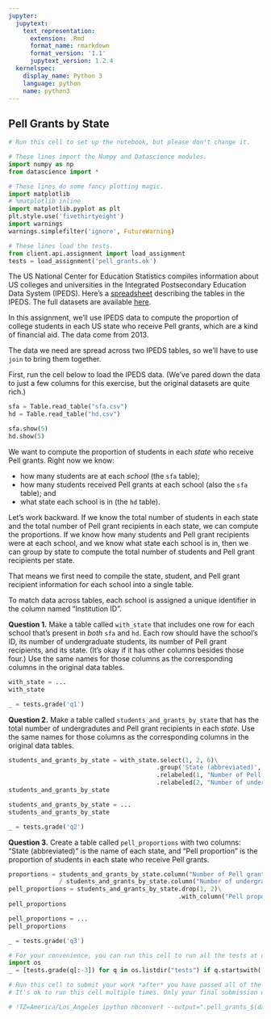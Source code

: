 ```yaml
---
jupyter:
  jupytext:
    text_representation:
      extension: .Rmd
      format_name: rmarkdown
      format_version: '1.1'
      jupytext_version: 1.2.4
  kernelspec:
    display_name: Python 3
    language: python
    name: python3
---
```


## Pell Grants by State

```python
# Run this cell to set up the notebook, but please don't change it.

# These lines import the Numpy and Datascience modules.
import numpy as np
from datascience import *

# These lines do some fancy plotting magic.
import matplotlib
# %matplotlib inline
import matplotlib.pyplot as plt
plt.style.use('fivethirtyeight')
import warnings
warnings.simplefilter('ignore', FutureWarning)

# These lines load the tests.
from client.api.assignment import load_assignment 
tests = load_assignment('pell_grants.ok')
```

The US National Center for Education Statistics compiles information about US colleges and universities in the Integrated Postsecondary Education Data System (IPEDS).  Here's a [spreadsheet](https://www.google.com/url?sa=t&rct=j&q=&esrc=s&source=web&cd=1&cad=rja&uact=8&ved=0ahUKEwjMocT62pHOAhUJ1GMKHenBCccQFggeMAA&url=http%3A%2F%2Fnces.ed.gov%2Fipeds%2Ftablefiles%2FtableDocs%2FIPEDS201314Tablesdoc.xlsx&usg=AFQjCNGfg7FWu8NNIQ5ABCDoUH_Yu6Tm0A&sig2=K-z7Bvv2fQSkKSHeYLtkBg) describing the tables in the IPEDS.  The full datasets are available [here](http://nces.ed.gov/ipeds/datacenter/DataFiles.aspx).

In this assignment, we'll use IPEDS data to compute the proportion of college students in each US state who receive Pell grants, which are a kind of financial aid.  The data come from 2013.

The data we need are spread across two IPEDS tables, so we'll have to use `join` to bring them together.

First, run the cell below to load the IPEDS data.  (We've pared down the data to just a few columns for this exercise, but the original datasets are quite rich.)

```python
sfa = Table.read_table("sfa.csv")
hd = Table.read_table("hd.csv")

sfa.show(5)
hd.show(5)
```

We want to compute the proportion of students in each *state* who receive Pell grants.  Right now we know:

* how many students are at each *school* (the `sfa` table);
* how many students received Pell grants at each school (also the `sfa` table); and
* what state each school is in (the `hd` table).

Let's work backward.  If we know the total number of students in each state and the total number of Pell grant recipients in each state, we can compute the proportions.  If we know how many students and Pell grant recipients were at each school, and we know what state each school is in, then we can group by state to compute the total number of students and Pell grant recipients per state.

That means we first need to compile the state, student, and Pell grant recipient information for each school into a single table.

To match data across tables, each school is assigned a unique identifier in the column named "Institution ID".


**Question 1.** Make a table called `with_state` that includes one row for each school that's present in *both* `sfa` and `hd`.  Each row should have the school's ID, its number of undergraduate students, its number of Pell grant recipients, and its state.  (It's okay if it has other columns besides those four.)  Use the same names for those columns as the corresponding columns in the original data tables.

```python
with_state = ...
with_state
```

```python
_ = tests.grade('q1')
```

**Question 2.** Make a table called `students_and_grants_by_state` that has the total number of undergradutes and Pell grant recipients in each *state*.  Use the same names for those columns as the corresponding columns in the original data tables.

```python
students_and_grants_by_state = with_state.select(1, 2, 6)\
                                         .group('State (abbreviated)', sum)\
                                         .relabeled(1, "Number of Pell grant recipients")\
                                         .relabeled(2, "Number of undergraduates")
students_and_grants_by_state
```

```python
students_and_grants_by_state = ...
students_and_grants_by_state
```

```python
_ = tests.grade('q2')
```

**Question 3.** Create a table called `pell_proportions` with two columns: "State (abbreviated)" is the name of each state, and "Pell proportion" is the proportion of students in each state who receive Pell grants.

```python
proportions = students_and_grants_by_state.column("Number of Pell grant recipients") \
              / students_and_grants_by_state.column("Number of undergraduates")
pell_proportions = students_and_grants_by_state.drop(1, 2)\
                                               .with_column("Pell proportion", proportions)
pell_proportions
```

```python
pell_proportions = ...
pell_proportions
```

```python
_ = tests.grade('q3')
```

```python
# For your convenience, you can run this cell to run all the tests at once!
import os
_ = [tests.grade(q[:-3]) for q in os.listdir("tests") if q.startswith('q')]
```

```python
# Run this cell to submit your work *after* you have passed all of the test cells.
# It's ok to run this cell multiple times. Only your final submission will be scored.

# !TZ=America/Los_Angeles ipython nbconvert --output=".pell_grants_$(date +%m%d_%H%M)_submission.html" pell_grants.ipynb
```
